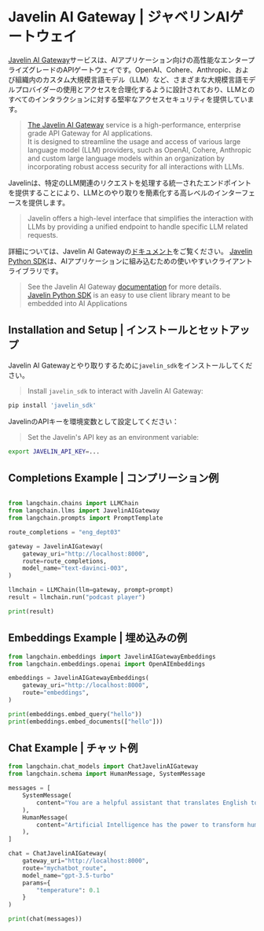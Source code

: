 # Javelin AI Gateway | ジャベリンAIゲートウェイ

[Javelin AI Gateway](https://www.getjavelin.io)サービスは、AIアプリケーション向けの高性能なエンタープライズグレードのAPIゲートウェイです。OpenAI、Cohere、Anthropic、および組織内のカスタム大規模言語モデル（LLM）など、さまざまな大規模言語モデルプロバイダーの使用とアクセスを合理化するように設計されており、LLMとのすべてのインタラクションに対する堅牢なアクセスセキュリティを提供しています。

> [The Javelin AI Gateway](https://www.getjavelin.io) service is a high-performance, enterprise grade API Gateway for AI applications.\
> It is designed to streamline the usage and access of various large language model (LLM) providers,
> such as OpenAI, Cohere, Anthropic and custom large language models within an organization by incorporating
> robust access security for all interactions with LLMs.

Javelinは、特定のLLM関連のリクエストを処理する統一されたエンドポイントを提供することにより、LLMとのやり取りを簡素化する高レベルのインターフェースを提供します。

> Javelin offers a high-level interface that simplifies the interaction with LLMs by providing a unified endpoint
> to handle specific LLM related requests.

詳細については、Javelin AI Gatewayの[ドキュメント](https://docs.getjavelin.io)をご覧ください。
[Javelin Python SDK](https://www.github.com/getjavelin/javelin-python)は、AIアプリケーションに組み込むための使いやすいクライアントライブラリです。

> See the Javelin AI Gateway [documentation](https://docs.getjavelin.io) for more details.\
> [Javelin Python SDK](https://www.github.com/getjavelin/javelin-python) is an easy to use client library meant to be embedded into AI Applications

## Installation and Setup | インストールとセットアップ

Javelin AI Gatewayとやり取りするために`javelin_sdk`をインストールしてください。

> Install `javelin_sdk` to interact with Javelin AI Gateway:

```sh
pip install 'javelin_sdk'
```

JavelinのAPIキーを環境変数として設定してください：

> Set the Javelin's API key as an environment variable:

```sh
export JAVELIN_API_KEY=...
```

## Completions Example | コンプリーション例

```python

from langchain.chains import LLMChain
from langchain.llms import JavelinAIGateway
from langchain.prompts import PromptTemplate

route_completions = "eng_dept03"

gateway = JavelinAIGateway(
    gateway_uri="http://localhost:8000",
    route=route_completions,
    model_name="text-davinci-003",
)

llmchain = LLMChain(llm=gateway, prompt=prompt)
result = llmchain.run("podcast player")

print(result)

```

## Embeddings Example | 埋め込みの例

```python
from langchain.embeddings import JavelinAIGatewayEmbeddings
from langchain.embeddings.openai import OpenAIEmbeddings

embeddings = JavelinAIGatewayEmbeddings(
    gateway_uri="http://localhost:8000",
    route="embeddings",
)

print(embeddings.embed_query("hello"))
print(embeddings.embed_documents(["hello"]))
```

## Chat Example | チャット例

```python
from langchain.chat_models import ChatJavelinAIGateway
from langchain.schema import HumanMessage, SystemMessage

messages = [
    SystemMessage(
        content="You are a helpful assistant that translates English to French."
    ),
    HumanMessage(
        content="Artificial Intelligence has the power to transform humanity and make the world a better place"
    ),
]

chat = ChatJavelinAIGateway(
    gateway_uri="http://localhost:8000",
    route="mychatbot_route",
    model_name="gpt-3.5-turbo"
    params={
        "temperature": 0.1
    }
)

print(chat(messages))

```
